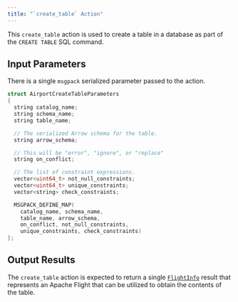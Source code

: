 ```yaml
---
title: "`create_table` Action"
---
```


This `create_table` action is used to create a table in a database as part of the `CREATE TABLE` SQL command.

## Input Parameters

There is a single `msgpack` serialized parameter passed to the action.

```c++
struct AirportCreateTableParameters
{
  string catalog_name;
  string schema_name;
  string table_name;

  // The serialized Arrow schema for the table.
  string arrow_schema;

  // This will be "error", "ignore", or "replace"
  string on_conflict;

  // The list of constraint expressions.
  vector<uint64_t> not_null_constraints;
  vector<uint64_t> unique_constraints;
  vector<string> check_constraints;

  MSGPACK_DEFINE_MAP(
    catalog_name, schema_name,
    table_name, arrow_schema,
    on_conflict, not_null_constraints,
    unique_constraints, check_constraints)
};
```

## Output Results

The `create_table` action is expected to return a single [`FlightInfo`](https://github.com/apache/arrow/blob/ac1f05f28e18e85ee55cf7aaf3c8ae1ffe0e92d7/format/Flight.proto#L275) result that represents an Apache Flight that can be utilized to obtain the contents of the table.


